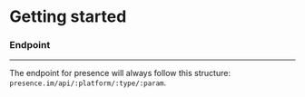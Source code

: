 # Getting started

### Endpoint
----

The endpoint for presence will always follow this structure: `presence.im/api/:platform/:type/:param`.